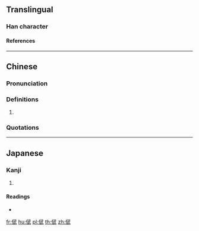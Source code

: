 {{character info/new}}
==Translingual==

===Han character===
{{Han char|rn=9|rad=人|as=08|sn=10|four=23240|canj=OMPM|ids=⿰亻武}}

====References====
{{Han ref|kx=0109.170|dkj=00807|hdz=10169.170|uh=5035}}

----

==Chinese==
{{zh-forms}}

===Pronunciation===
{{zh-pron
|m=wǔ
|c=mou5
|cat=
}}

===Definitions===
{{zh-hanzi}}

# {{n-g|Only used in personal names.}}

===Quotations===
{{rfquote|三國志|zh}}

----

==Japanese==

===Kanji===
{{ja-kanji|grade=|rs=人08}}

# {{defn|lang=ja|sort=人08}}

====Readings====
* {{ja-readings|on=[[ぶ]] (bu), [[む]] (mu)|kun=}}

[[fr:倵]]
[[hu:倵]]
[[pl:倵]]
[[th:倵]]
[[zh:倵]]